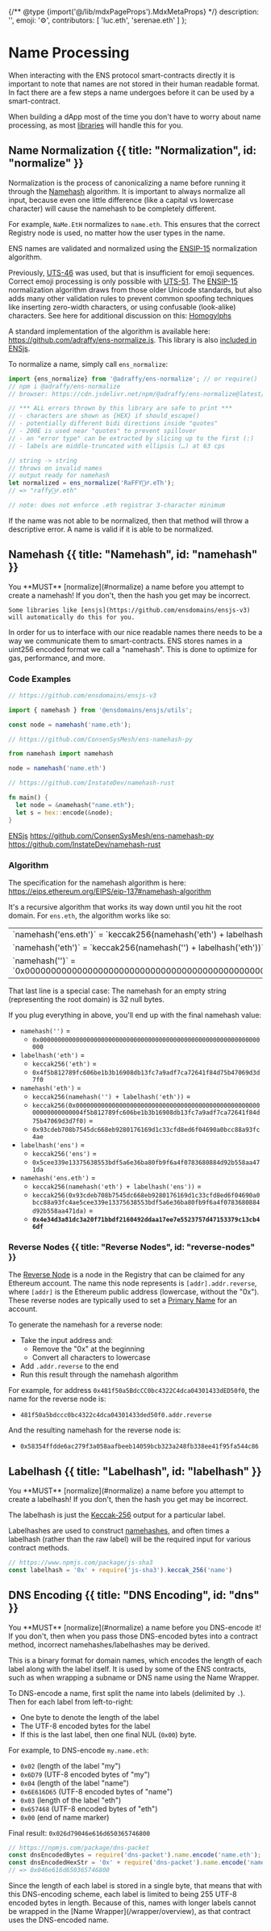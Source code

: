 
{/** @type {import('@/lib/mdxPageProps').MdxMetaProps} */}
    description: '',
    emoji: '⚙️',
    contributors: [
        'luc.eth',
        'serenae.eth'
    ]
};

# Name Processing

When interacting with the ENS protocol smart-contracts directly it is important to note that names are not stored in their human readable format.
In fact there are a few steps a name undergoes before it can be used by a smart-contract.

When building a dApp most of the time you don't have to worry about name processing, as most [libraries](/web/libraries) will handle this for you.

## Name Normalization {{ title: "Normalization", id: "normalize" }}

Normalization is the process of canonicalizing a name before running it through the [Namehash](#namehash) algorithm. It is important to always normalize all input, because even one little difference (like a capital vs lowercase character) will cause the namehash to be completely different.

For example, `NaMe.EtH` normalizes to `name.eth`. This ensures that the correct Registry node is used, no matter how the user types in the name.

ENS names are validated and normalized using the [ENSIP-15](/ensip/15) normalization algorithm.

Previously, [UTS-46](https://www.unicode.org/reports/tr46/) was used, but that is insufficient for emoji sequences. Correct emoji processing is only possible with [UTS-51](https://www.unicode.org/reports/tr51/). The [ENSIP-15](/ensip/15) normalization algorithm draws from those older Unicode standards, but also adds many other validation rules to prevent common spoofing techniques like inserting zero-width characters, or using confusable (look-alike) characters. See here for additional discussion on this: [Homogylphs](https://support.ens.domains/en/articles/7901658-homoglyphs)

A standard implementation of the algorithm is available here: https://github.com/adraffy/ens-normalize.js. This library is also [included in ENSjs](https://github.com/ensdomains/ensjs-v3/blob/main/packages/ensjs/src/utils/normalise.ts#L27).

To normalize a name, simply call `ens_normalize`:

```js
import {ens_normalize} from '@adraffy/ens-normalize'; // or require()
// npm i @adraffy/ens-normalize
// browser: https://cdn.jsdelivr.net/npm/@adraffy/ens-normalize@latest/dist/index.min.mjs (or .cjs)

// *** ALL errors thrown by this library are safe to print ***
// - characters are shown as {HEX} if should_escape()
// - potentially different bidi directions inside "quotes"
// - 200E is used near "quotes" to prevent spillover
// - an "error type" can be extracted by slicing up to the first (:)
// - labels are middle-truncated with ellipsis (…) at 63 cps

// string -> string
// throws on invalid names
// output ready for namehash
let normalized = ens_normalize('RaFFY🚴‍♂️.eTh');
// => "raffy🚴‍♂.eth"

// note: does not enforce .eth registrar 3-character minimum
```

If the name was not able to be normalized, then that method will throw a descriptive error. A name is valid if it is able to be normalized.

## Namehash {{ title: "Namehash", id: "namehash" }}

<Note>
    You **MUST** [normalize](#normalize) a name before you attempt to create a namehash! If you don't, then the hash you get may be incorrect.

    Some libraries like [ensjs](https://github.com/ensdomains/ensjs-v3) will automatically do this for you.
</Note>

In order for us to interface with our nice readable names there needs to be a way we communicate them to smart-contracts.
ENS stores names in a uint256 encoded format we call a "namehash". This is done to optimize for gas, performance, and more.

### Code Examples

<CodeGroup>

```jsx {{ title: "ensjs-v3" }}
// https://github.com/ensdomains/ensjs-v3

import { namehash } from '@ensdomains/ensjs/utils';

const node = namehash('name.eth');
```

```jsx {{ title: "ens-namehash-py" }}
// https://github.com/ConsenSysMesh/ens-namehash-py

from namehash import namehash

node = namehash('name.eth')
```

```rust {{ title: "namehash-rust" }}
// https://github.com/InstateDev/namehash-rust

fn main() {
  let node = &namehash("name.eth");
  let s = hex::encode(&node);
}
```

</CodeGroup>

[ENSjs](https://github.com/ensdomains/ensjs-v3/blob/main/packages/ensjs/src/utils/normalise.ts#L29)
https://github.com/ConsenSysMesh/ens-namehash-py
https://github.com/InstateDev/namehash-rust

### Algorithm

The specification for the namehash algorithm is here: https://eips.ethereum.org/EIPS/eip-137#namehash-algorithm

It's a recursive algorithm that works its way down until you hit the root domain. For `ens.eth`, the algorithm works like so:

<table>
    <tbody>
        <tr><td>`namehash('ens.eth')` = `keccak256(namehash('eth') + labelhash('ens'))`</td></tr>
        <tr><td>`namehash('eth')` = `keccak256(namehash('') + labelhash('eth'))`</td></tr>
        <tr><td>`namehash('')` = `0x0000000000000000000000000000000000000000000000000000000000000000`</td></tr>
    </tbody>
</table>

That last line is a special case: The namehash for an empty string (representing the root domain) is 32 null bytes.

If you plug everything in above, you'll end up with the final namehash value:

* `namehash('')` =
    * `0x0000000000000000000000000000000000000000000000000000000000000000`
* `labelhash('eth')` =
    * `keccak256('eth')` = 
    * `0x4f5b812789fc606be1b3b16908db13fc7a9adf7ca72641f84d75b47069d3d7f0`
* `namehash('eth')` =
    * `keccak256(namehash('') + labelhash('eth'))` =
    * `keccak256(0x00000000000000000000000000000000000000000000000000000000000000004f5b812789fc606be1b3b16908db13fc7a9adf7ca72641f84d75b47069d3d7f0)` =
    * `0x93cdeb708b7545dc668eb9280176169d1c33cfd8ed6f04690a0bcc88a93fc4ae`
* `labelhash('ens')` =
    * `keccak256('ens')` =
    * `0x5cee339e13375638553bdf5a6e36ba80fb9f6a4f0783680884d92b558aa471da`
* `namehash('ens.eth')` =
    * `keccak256(namehash('eth') + labelhash('ens'))` =
    * `keccak256(0x93cdeb708b7545dc668eb9280176169d1c33cfd8ed6f04690a0bcc88a93fc4ae5cee339e13375638553bdf5a6e36ba80fb9f6a4f0783680884d92b558aa471da)` =
    * **`0x4e34d3a81dc3a20f71bbdf2160492ddaa17ee7e5523757d47153379c13cb46df`**

### Reverse Nodes {{ title: "Reverse Nodes", id: "reverse-nodes" }}

The [Reverse Node](/terminology#reverse-node) is a node in the Registry that can be claimed for any Ethereum account. The name this node represents is `[addr].addr.reverse`, where `[addr]` is the Ethereum public address (lowercase, without the "0x"). These reverse nodes are typically used to set a [Primary Name](#primary-name) for an account.

To generate the namehash for a reverse node:

* Take the input address and:
  * Remove the "0x" at the beginning
  * Convert all characters to lowercase
* Add `.addr.reverse` to the end
* Run this result through the namehash algorithm

For example, for address `0x481f50a5BdcCC0bc4322C4dca04301433dED50f0`, the name for the reverse node is:
* `481f50a5bdccc0bc4322c4dca04301433ded50f0.addr.reverse`

And the resulting namehash for the reverse node is:
* `0x58354ffdde6ac279f3a058aafbeeb14059bcb323a248fb338ee41f95fa544c86`

## Labelhash {{ title: "Labelhash", id: "labelhash" }}

<Note>
    You **MUST** [normalize](#normalize) a name before you attempt to create a labelhash! If you don't, then the hash you get may be incorrect.
</Note>

The labelhash is just the [Keccak-256](https://en.wikipedia.org/wiki/SHA-3) output for a particular label.

Labelhashes are used to construct [namehashes](#namehash), and often times a labelhash (rather than the raw label) will be the required input for various contract methods.

```js
// https://www.npmjs.com/package/js-sha3
const labelhash = '0x' + require('js-sha3').keccak_256('name')
```

## DNS Encoding {{ title: "DNS Encoding", id: "dns" }}

<Note>
    You **MUST** [normalize](#normalize) a name before you DNS-encode it! If you don't, then when you pass those DNS-encoded bytes into a contract method, incorrect namehashes/labelhashes may be derived.
</Note>

This is a binary format for domain names, which encodes the length of each label along with the label itself. It is used by some of the ENS contracts, such as when wrapping a subname or DNS name using the Name Wrapper.

To DNS-encode a name, first split the name into labels (delimited by `.`). Then for each label from left-to-right:

* One byte to denote the length of the label
* The UTF-8 encoded bytes for the label
* If this is the last label, then one final NUL (`0x00`) byte.

For example, to DNS-encode `my.name.eth`:

* `0x02` (length of the label "my")
* `0x6D79` (UTF-8 encoded bytes of "my")
* `0x04` (length of the label "name")
* `0x6E616D65` (UTF-8 encoded bytes of "name")
* `0x03` (length of the label "eth")
* `0x657468` (UTF-8 encoded bytes of "eth")
* `0x00` (end of name marker)

Final result: `0x026d79046e616d650365746800`

```js
// https://npmjs.com/package/dns-packet
const dnsEncodedBytes = require('dns-packet').name.encode('name.eth');
const dnsEncodedHexStr = '0x' + require('dns-packet').name.encode('name.eth').toString('hex');
// => 0x046e616d650365746800
```

<Note>
    Since the length of each label is stored in a single byte, that means that with this DNS-encoding scheme, each label is limited to being 255 UTF-8 encoded bytes in length. Because of this, names with longer labels cannot be wrapped in the [Name Wrapper](/wrapper/overview), as that contract uses the DNS-encoded name.
</Note>

